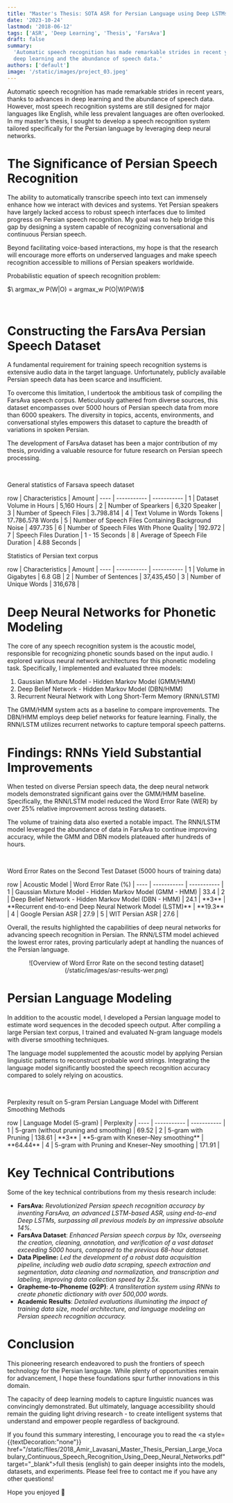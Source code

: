 ```yaml
---
title: "Master's Thesis: SOTA ASR for Persian Language using Deep LSTMs"
date: '2023-10-24'
lastmod: '2018-06-12'
tags: ['ASR', 'Deep Learning', 'Thesis', 'FarsAva']
draft: false
summary:
  'Automatic speech recognition has made remarkable strides in recent years, thanks to advances in
  deep learning and the abundance of speech data.'
authors: ['default']
image: '/static/images/project_03.jpeg'
---
```


Automatic speech recognition has made remarkable strides in recent years, thanks to advances in deep
learning and the abundance of speech data. However, most speech recognition systems are still
designed for major languages like English, while less prevalent languages are often overlooked. In
my master’s thesis, I sought to develop a speech recognition system tailored specifically for the
Persian language by leveraging deep neural networks.

<TOCInline toc={props.toc} exclude="Introduction" />

# The Significance of Persian Speech Recognition

The ability to automatically transcribe speech into text can immensely enhance how we interact with
devices and systems. Yet Persian speakers have largely lacked access to robust speech interfaces due
to limited progress on Persian speech recognition. My goal was to help bridge this gap by designing
a system capable of recognizing conversational and continuous Persian speech.

Beyond facilitating voice-based interactions, my hope is that the research will encourage more
efforts on underserved languages and make speech recognition accessible to millions of Persian
speakers worldwide.

Probabilistic equation of speech recognition problem:

<p style={{ textAlign: 'center' }}>$\ argmax_w P(W|O) = argmax_w P(O|W)P(W)$</p>
<br />

# Constructing the FarsAva Persian Speech Dataset

A fundamental requirement for training speech recognition systems is extensive audio data in the
target language. Unfortunately, publicly available Persian speech data has been scarce and
insufficient.

To overcome this limitation, I undertook the ambitious task of compiling the FarsAva speech corpus.
Meticulously gathered from diverse sources, this dataset encompasses over 5000 hours of Persian
speech data from more than 6000 speakers. The diversity in topics, accents, environments, and
conversational styles empowers this dataset to capture the breadth of variations in spoken Persian.

The development of FarsAva dataset has been a major contribution of my thesis, providing a valuable
resource for future research on Persian speech processing.

<br />
<p style={{ textAlign: 'center', fontStyle: 'italic' }}>
  General statistics of Farsava speech dataset
</p>
row | Characteristics | Amount | ---- | ----------- | ----------- | 1 | Dataset Volume in Hours |
5,160 Hours | 2 | Number of Spearkers | 6,320 Speaker | 3 | Number of Speech Files | 3،798،814 | 4 |
Text Volume in Words Tokens | 17،786،578 Words | 5 | Number of Speech Files Containing Background
Noise | 497،735 | 6 | Number of Speech Files With Phone Quality | 192،972 | 7 | Speech Files
Duration | 1 - 15 Seconds | 8 | Average of Speech File Duration | 4.88 Seconds |

<br />
<p style={{ textAlign: 'center', fontStyle: 'italic' }}>Statistics of Persian text corpus</p>
row | Characteristics | Amount | ---- | ----------- | ----------- | 1 | Volume in Gigabytes | 6.8 GB
| 2 | Number of Sentences | 37,435,450 | 3 | Number of Unique Words | 316,678 |

<br />

# Deep Neural Networks for Phonetic Modeling

The core of any speech recognition system is the acoustic model, responsible for recognizing
phonetic sounds based on the input audio. I explored various neural network architectures for this
phonetic modeling task. Specifically, I implemented and evaluated three models:

1. Gaussian Mixture Model - Hidden Markov Model (GMM/HMM)
2. Deep Belief Network - Hidden Markov Model (DBN/HMM)
3. Recurrent Neural Network with Long Short-Term Memory (RNN/LSTM)

The GMM/HMM system acts as a baseline to compare improvements. The DBN/HMM employs deep belief
networks for feature learning. Finally, the RNN/LSTM utilizes recurrent networks to capture temporal
speech patterns.

# Findings: RNNs Yield Substantial Improvements

When tested on diverse Persian speech data, the deep neural network models demonstrated significant
gains over the GMM/HMM baseline. Specifically, the RNN/LSTM model reduced the Word Error Rate (WER)
by over 25% relative improvement across testing datasets.

The volume of training data also exerted a notable impact. The RNN/LSTM model leveraged the
abundance of data in FarsAva to continue improving accuracy, while the GMM and DBN models plateaued
after hundreds of hours.

<br />
<p style={{ textAlign: 'center', fontStyle: 'italic' }}>
  Word Error Rates on the Second Test Dataset (5000 hours of training data)
</p>
row | Acoustic Model | Word Error Rate (%) | ---- | ----------- | ----------- | 1 | Gaussian Mixture
Model - Hidden Markov Model (GMM - HMM) | 33.4 | 2 | Deep Belief Network - Hidden Markov Model (DBN
- HMM) | 24.1 | **3** | **Recurrent end-to-end Deep Neural Network Model (LSTM)** | **19.3** | 4 |
Google Persian ASR | 27.9 | 5 | WIT Persian ASR | 27.6 |

Overall, the results highlighted the capabilities of deep neural networks for advancing speech
recognition in Persian. The RNN/LSTM model achieved the lowest error rates, proving particularly
adept at handling the nuances of the Persian language.

<p align="center">
  ![Overview of Word Error Rate on the second testing dataset](/static/images/asr-results-wer.png)
</p>

# Persian Language Modeling

In addition to the acoustic model, I developed a Persian language model to estimate word sequences
in the decoded speech output. After compiling a large Persian text corpus, I trained and evaluated
N-gram language models with diverse smoothing techniques.

The language model supplemented the acoustic model by applying Persian linguistic patterns to
reconstruct probable word strings. Integrating the language model significantly boosted the speech
recognition accuracy compared to solely relying on acoustics.

<br />
<p style={{ textAlign: 'center', fontStyle: 'italic' }}>
  Perplexity result on 5-gram Persian Language Model with Different Smoothing Methods
</p>
row | Language Model (5-gram) | Perplexity | ---- | ----------- | ----------- | 1 | 5-gram (without
pruning and smoothing) | 69.52 | 2 | 5-gram with Pruning | 138.61 | **3** | **5-gram with Kneser–Ney
smoothing** | **64.44** | 4 | 5-gram with Pruning and Kneser–Ney smoothing | 171.91 |

# Key Technical Contributions

Some of the key technical contributions from my thesis research include:

- **FarsAva:** _Revolutionized Persian speech recognition accuracy by inventing FarsAva, an advanced
  LSTM-based ASR, using end-to-end Deep LSTMs, surpassing all previous models by an impressive
  absolute 14%._
- **FarsAva Dataset**: _Enhanced Persian speech corpus by 10x, overseeing the creation, cleaning,
  annotation, and verification of a vast dataset exceeding 5000 hours, compared to the previous
  68-hour dataset._
- **Data Pipeline:** _Led the development of a robust data acquisition pipeline, including web audio
  data scraping, speech extraction and segmentation, data cleaning and normalization, and
  transcription and labeling, improving data collection speed by 2.5x._
- **Grapheme-to-Phoneme (G2P)**: _A transliteration system using RNNs to create phonetic dictionary
  with over 500,000 words._
- **Academic Results**: _Detailed evaluations illuminating the impact of training data size, model
  architecture, and language modeling on Persian speech recognition accuracy._

# Conclusion

This pioneering research endeavored to push the frontiers of speech technology for the Persian
language. While plenty of opportunities remain for advancement, I hope these foundations spur
further innovations in this domain.

The capacity of deep learning models to capture linguistic nuances was convincingly demonstrated.
But ultimately, language accessibility should remain the guiding light driving research - to create
intelligent systems that understand and empower people regardless of background.

If you found this summary interesting, I encourage you to read the <a
style={{textDecoration:"none"}}
href="/static/files/2018_Amir_Lavasani_Master_Thesis_Persian_Large_Vocabulary_Continuous_Speech_Recognition_Using_Deep_Neural_Networks.pdf"
target="\_blank">full thesis (english)</a> to gain deeper insights into the models, datasets, and
experiments. Please feel free to contact me if you have any other questions!

Hope you enjoyed 👏
